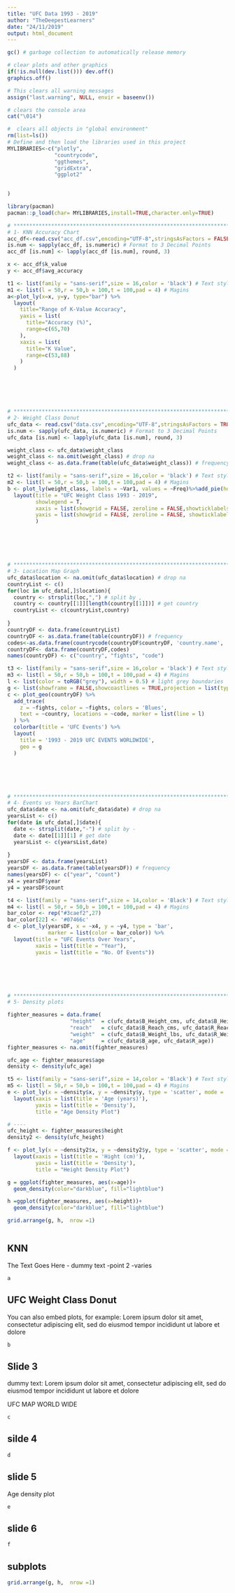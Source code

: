 ```yaml
---
title: "UFC Data 1993 - 2019"
author: "TheDeepestLearners"
date: "24/11/2019"
output: html_document
---
```



```r
gc() # garbage collection to automatically release memory

# clear plots and other graphics
if(!is.null(dev.list())) dev.off()
graphics.off()

# This clears all warning messages
assign("last.warning", NULL, envir = baseenv())

# clears the console area
cat("\014")

#  clears all objects in "global environment"
rm(list=ls())
# Define and then load the libraries used in this project
MYLIBRARIES<-c("plotly",
               "countrycode",
               "ggthemes",
               "gridExtra",
               "ggplot2"
              

) 

library(pacman) 
pacman::p_load(char= MYLIBRARIES,install=TRUE,character.only=TRUE) 

# ********************************************************************* #
# 1- KNN Accuracy Chart
acc_df<-read.csv("acc_df.csv",encoding="UTF-8",stringsAsFactors = FALSE)
is.num <- sapply(acc_df, is.numeric) # Format to 3 Decimal Points
acc_df [is.num] <- lapply(acc_df [is.num], round, 3)

x <- acc_df$k_value
y <- acc_df$avg_accuracy

t1 <- list(family = "sans-serif",size = 16,color = 'black') # Text style
m1 <- list(l = 50,r = 50,b = 100,t = 100,pad = 4) # Magins
a<-plot_ly(x=x, y=y, type="bar") %>%
  layout(
    title="Range of K-Value Accuracy",
    yaxis = list(
      title="Accuracy (%)",
      range=c(65,70)
    ),
    xaxis = list(
      title="K Value",
      range=c(53,88)
    )
  )






# ********************************************************************* #
# 2- Weight Class Donut
ufc_data <- read.csv("data.csv",encoding="UTF-8",stringsAsFactors = TRUE)
is.num <- sapply(ufc_data, is.numeric) # Format to 3 Decimal Points
ufc_data [is.num] <- lapply(ufc_data [is.num], round, 3)

weight_class <- ufc_data$weight_class
weight_class <- na.omit(weight_class) # drop na
weight_class <- as.data.frame(table(ufc_data$weight_class)) # frequency

t2 <- list(family = "sans-serif",size = 16,color = 'black') # Text style
m2 <- list(l = 50,r = 50,b = 100,t = 100,pad = 4) # Magins
b <- plot_ly(weight_class, labels = ~Var1, values = ~Freq)%>%add_pie(hole = 0.6) %>%
  layout(title = "UFC Weight Class 1993 - 2019",
         showlegend = T,
         xaxis = list(showgrid = FALSE, zeroline = FALSE,showticklabels = FALSE),
         yaxis = list(showgrid = FALSE, zeroline = FALSE, showticklabels = FALSE)
         )






# ********************************************************************* #
# 3- Location Map Graph
ufc_data$location <- na.omit(ufc_data$location) # drop na
countryList <- c()
for(loc in ufc_data[,]$location){
  country <- strsplit(loc,",") # split by ,
  country <- country[[1]][length(country[[1]])] # get country
  countryList <- c(countryList,country)
  
}
countryDF <- data.frame(countryList)
countryDF <- as.data.frame(table(countryDF)) # frequency
codes<-as.data.frame(countrycode(countryDF$countryDF, 'country.name', 'iso3c')) # get contry codes
countryDF<- data.frame(countryDF,codes)
names(countryDF) <- c("country", "fights", "code")

t3 <- list(family = "sans-serif",size = 16,color = 'black') # Text style
m3 <- list(l = 50,r = 50,b = 100,t = 100,pad = 4) # Magins
l <- list(color = toRGB("grey"), width = 0.5) # light grey boundaries
g <- list(showframe = FALSE,showcoastlines = TRUE,projection = list(type = 'Mercator')) # specify map projection/options
c <- plot_geo(countryDF) %>%
  add_trace(
    z = ~fights, color = ~fights, colors = 'Blues',
    text = ~country, locations = ~code, marker = list(line = l)
  ) %>%
  colorbar(title = 'UFC Events') %>%
  layout(
    title = '1993 - 2019 UFC EVENTS WORLDWIDE',
    geo = g
  )






# ********************************************************************* #
# 4- Events vs Years BarChart
ufc_data$date <- na.omit(ufc_data$date) # drop na
yearsList <- c()
for(date in ufc_data[,]$date){
  date <- strsplit(date,"-") # split by -
  date <- date[[1]][1] # get date
  yearsList <- c(yearsList,date)
  
}
yearsDF <- data.frame(yearsList)
yearsDF <- as.data.frame(table(yearsDF)) # frequency
names(yearsDF) <- c("year", "count")
x4 = yearsDF$year
y4 = yearsDF$count

t4 <- list(family = "sans-serif",size = 14,color = 'Black') # Text style
m4 <- list(l = 50,r = 50,b = 100,t = 100,pad = 4) # Magins
bar_color <- rep("#3caef2",27)
bar_color[22] <- '#07466c'
d <- plot_ly(yearsDF, x = ~x4, y = ~y4, type = 'bar',
             marker = list(color = bar_color)) %>%
  layout(title = "UFC Events Over Years",
         xaxis = list(title = "Year"),
         yaxis = list(title = "No. Of Events"))






# ********************************************************************* #
# 5- Density plots

fighter_measures = data.frame(
                    "height"  = c(ufc_data$B_Height_cms, ufc_data$B_Height_cms),
                    "reach"   = c(ufc_data$B_Reach_cms, ufc_data$R_Reach_cms),
                    "weight"  = c(ufc_data$B_Weight_lbs, ufc_data$R_Weight_lbs),
                    "age"     = c(ufc_data$B_age, ufc_data$R_age))
fighter_measures <- na.omit(fighter_measures)

ufc_age <- fighter_measures$age
density <- density(ufc_age)

t5 <- list(family = "sans-serif",size = 14,color = 'Black') # Text style
m5 <- list(l = 50,r = 50,b = 100,t = 100,pad = 4) # Magins
e <- plot_ly(x = ~density$x, y = ~density$y, type = 'scatter', mode = 'lines', fill = 'tozeroy',fillcolor = '#7d97d2') %>%
  layout(xaxis = list(title = 'Age (years)'),
         yaxis = list(title = 'Density'),
         title = "Age Density Plot") 

# ---- 
ufc_height <- fighter_measures$height
density2 <- density(ufc_height)

f <- plot_ly(x = ~density2$x, y = ~density2$y, type = 'scatter', mode = 'lines', fill = 'tozeroy', fillcolor = '#ff91a3') %>%
  layout(xaxis = list(title = 'Hight (cm)'),
         yaxis = list(title = 'Density'),
         title = "Height Density Plot")

g = ggplot(fighter_measures, aes(x=age))+
  geom_density(color="darkblue", fill="lightblue")

h =ggplot(fighter_measures, aes(x=height))+
  geom_density(color="darkblue", fill="lightblue")

grid.arrange(g, h,  nrow =1)



```

## KNN
The Text Goes Here
- dummy text
-point 2
-varies

```r
a
```

## UFC Weight Class Donut

You can also embed plots, for example:
Lorem ipsum dolor sit amet, consectetur adipiscing elit, sed do eiusmod tempor incididunt ut labore et dolore 

```r
b
```

## Slide 3
dummy text:
Lorem ipsum dolor sit amet, consectetur adipiscing elit, sed do eiusmod tempor incididunt ut labore et dolore 

UFC MAP WORLD WIDE

```r
c
```

## silde 4
```r
d
```

## slide 5
Age density plot
```r
e
```

## slide 6
```r
f
```


## subplots

```r
grid.arrange(g, h,  nrow =1)
```